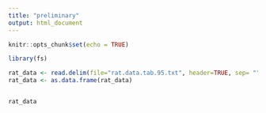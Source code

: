 ---
title: "preliminary"
output: html_document
---

```{r setup, include=FALSE}
knitr::opts_chunk$set(echo = TRUE)
```

```{r}
library(fs)

rat_data <- read.delim(file="rat.data.tab.95.txt", header=TRUE, sep= "", dec = ".")
rat_data <- as.data.frame(rat_data)


rat_data

```